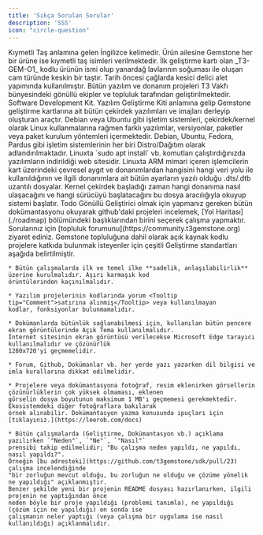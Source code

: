 ```yaml
---
title: 'Sıkça Sorulan Sorular'
description: 'SSS'
icon: "circle-question"
---
```


<AccordionGroup>

  <Accordion title="Gemstone ne anlama geliyor?">
    Kıymetli Taş anlamına gelen İngilizce kelimedir. Ürün ailesine Gemstone her bir ürüne ise kıymetli taş isimleri verilmektedir.
  </Accordion>

  <Accordion title="Obsidyen nedir?">
    İlk geliştirme kartı olan _T3-GEM-O1_ kodlu ürünün ismi olup yanardağ lavlarının soğuması ile oluşan cam türünde keskin bir taştır. Tarih öncesi çağlarda kesici delici alet yapımında kullanılmıştır.
  </Accordion>

  <Accordion title="Projeleri kim geliştiriyor?">
    Bütün yazılım ve donanım projeleri T3 Vakfı bünyesindeki gönüllü ekipler ve topluluk tarafından geliştirilmektedir.
  </Accordion>

  <Accordion title="SDK Nedir?">
    Software Development Kit. Yazılım Geliştirme Kiti anlamına gelip Gemstone geliştirme kartlarına ait bütün çekirdek yazılımları ve imajları derleyip oluşturan araçtır.
  </Accordion>

  <Accordion title="Distro Nedir?">
    Debian veya Ubuntu gibi işletim sistemleri, çekirdek/kernel olarak Linux kullanmalarına rağmen farklı yazılımlar, versiyonlar, paketler veya paket kurulum yöntemleri içermektedir. Debian, Ubuntu, Fedora, Pardus gibi işletim sistemlerinin her biri Distro/Dağıtım olarak adlandırılmaktadır.
  </Accordion>

  <Accordion title="APT Sunucusu Nedir?">
    Linuxta `sudo apt install` vb. komutları çalıştırdığınızda yazılımların indirildiği web sitesidir.
  </Accordion>

  <Accordion title="Device Tree Nedir?">
    Linuxta ARM mimari içeren işlemcilerin kart üzerindeki çevresel aygıt ve donanımlardan hangisini hangi veri yolu ile kullanıldığının ve ilgili donanımlara ait bütün ayarların yazılı olduğu .dts/.dtb uzantılı dosyalar. Kernel çekirdek başladığı zaman hangi donanıma nasıl ulaşacağını ve hangi sürücüyü başlatacağını bu dosya aracılığıyla okuyup sistemi başlatır.
  </Accordion>

  <Accordion title="Device Tree Overlay Nedir?">
    Todo
  </Accordion>

  <Accordion title="Nasıl Gönüllü Geliştirici Olunur?">
    Gönüllü Geliştirici olmak için yapmanız gereken bütün dokümantasyonu okuyarak github'daki projeleri
    incelemek, [Yol Haritası](./roadmap) bölümündeki başlıklarından birini seçerek çalışma yapmaktır. Sorularınız için
    [topluluk forumunu](https://community.t3gemstone.org) ziyaret ediniz.
  </Accordion>

  <Accordion title="Geliştirme Kuralları Nelerdir?">
    Gemstone topluluğuna dahil olarak açık kaynak kodlu projelere katkıda bulunmak isteyenler için çeşitli
    Geliştirme standartları aşağıda belirtilmiştir.

    * Bütün çalışmalarda ilk ve temel ilke **sadelik, anlaşılabilirlik** üzerine kurulmalıdır. Aşırı karmaşık kod
    örüntülerinden kaçınılmalıdır.

    * Yazılım projelerinin kodlarında yorum <Tooltip tip="Comment">satırına alınmış</Tooltip> veya kullanılmayan 
    kodlar, fonksiyonlar bulunmamalıdır.

    * Dokümanlarda bütünlük sağlanabilmesi için, kullanılan bütün pencere ekran görüntülerinde Açık Tema kullanılmalıdır.
    İnternet sitesinin ekran görüntüsü verilecekse Microsoft Edge tarayıcı kullanılmalıdır ve çözünürlük
    1280x720'yi geçmemelidir.

    * Forum, Github, Dokümanlar vb. her yerde yazı yazarken dil bilgisi ve imla kurallarına dikkat edilmelidir.

    * Projelere veya dokümantasyona fotoğraf, resim eklenirken görsellerin çözünürlüklerin çok yüksek olmaması, eklenen
    görselin dosya boyutunun maksimum 1 MB'ı geçmemesi gerekmektedir. Ekosistemdeki diğer fotoğraflara bakılarak
    örnek alınabilir. Dokümantasyon yazma konusunda ipuçları için [tıklayınız.](https://leerob.com/docs)

    * Bütün çalışmalarda (Geliştirme, Dokümantasyon vb.) açıklama yazılırken `"Neden"`, `"Ne"`, `"Nasıl"` 
    prensibi takip edilmelidir; "Bu çalışma neden yapıldı, ne yapıldı, nasıl yapıldı?".
    Örneğin [bu adresteki](https://github.com/t3gemstone/sdk/pull/23) çalışma incelendiğinde
    "bir zorluğun mevcut olduğu, bu zorluğun ne olduğu ve çözüme yönelik ne yapıldığı" açıklanmıştır.
    Benzer şekilde yeni bir projenin README dosyası hazırlanırken, ilgili projenin ne yaptığından önce
    neden böyle bir proje yapıldığı (problemi tanımla), ne yapıldığı (çözüm için ne yapıldığı) en sonda ise
    çalışmanın neler yaptığı (veya çalışma bir uygulama ise nasıl kullanıldığı) açıklanmalıdır.
  </Accordion>

</AccordionGroup>
